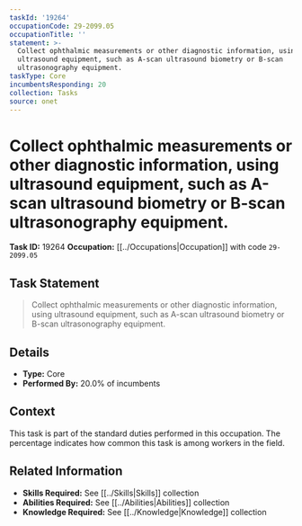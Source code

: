 ```yaml
---
taskId: '19264'
occupationCode: 29-2099.05
occupationTitle: ''
statement: >-
  Collect ophthalmic measurements or other diagnostic information, using
  ultrasound equipment, such as A-scan ultrasound biometry or B-scan
  ultrasonography equipment.
taskType: Core
incumbentsResponding: 20
collection: Tasks
source: onet
---
```

# Collect ophthalmic measurements or other diagnostic information, using ultrasound equipment, such as A-scan ultrasound biometry or B-scan ultrasonography equipment.

**Task ID:** 19264
**Occupation:** [[../Occupations|Occupation]] with code `29-2099.05`

## Task Statement

> Collect ophthalmic measurements or other diagnostic information, using ultrasound equipment, such as A-scan ultrasound biometry or B-scan ultrasonography equipment.

## Details

- **Type:** Core
- **Performed By:** 20.0% of incumbents

## Context

This task is part of the standard duties performed in this occupation. The percentage indicates how common this task is among workers in the field.

## Related Information

- **Skills Required:** See [[../Skills|Skills]] collection
- **Abilities Required:** See [[../Abilities|Abilities]] collection
- **Knowledge Required:** See [[../Knowledge|Knowledge]] collection
